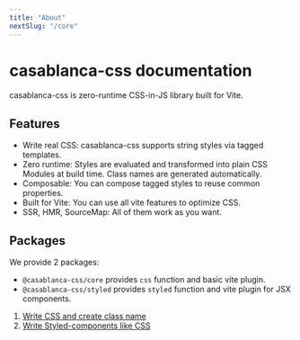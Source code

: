 ```yaml
---
title: "About"
nextSlug: "/core"
---
```


# casablanca-css documentation

casablanca-css is zero-runtime CSS-in-JS library built for Vite.

## Features

- Write real CSS: casablanca-css supports string styles via tagged templates.
- Zero runtime: Styles are evaluated and transformed into plain CSS Modules at build time. Class names are generated automatically.
- Composable: You can compose tagged styles to reuse common properties.
- Built for Vite: You can use all vite features to optimize CSS.
- SSR, HMR, SourceMap: All of them work as you want.

## Packages

We provide 2 packages:

- `@casablanca-css/core` provides `css` function and basic vite plugin.
- `@casablanca-css/styled` provides `styled` function and vite plugin for JSX components.

1. [Write CSS and create class name](./core)
1. [Write Styled-components like CSS](./styled)
